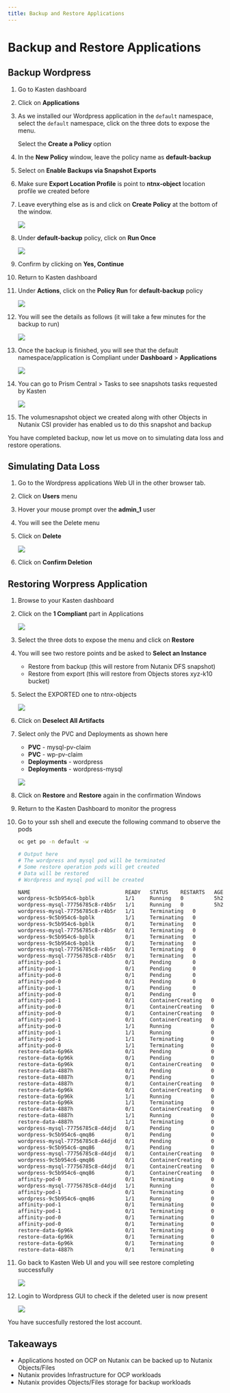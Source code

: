 ```yaml
---
title: Backup and Restore Applications
---
```


# Backup and Restore Applications

## Backup Wordpress

1.  Go to Kasten dashboard

2.  Click on **Applications**

3.  As we installed our Wordpress application in the `default`
    namespace, select the `default` namespace, click on the three dots to expose the menu.

    Select the **Create a Policy** option

4.  In the **New Policy** window, leave the policy name as
    **default-backup**

5.  Select on **Enable Backups via Snapshot Exports**

6.  Make sure **Export Location Profile** is point to **ntnx-object**
    location profile we created before

7.  Leave everything else as is and click on **Create Policy** at the
    bottom of the window.

    ![](ocp_k10_backup_restore_images/kasten_default_policy_options.png)

8.  Under **default-backup** policy, click on **Run Once**

    ![](ocp_k10_backup_restore_images/kasten_policy_run_once.png)

9.  Confirm by clicking on **Yes, Continue**

10. Return to Kasten dashboard

11. Under **Actions**, click on the **Policy Run** for
    **default-backup** policy

    ![](ocp_k10_backup_restore_images/actions_policy_run.png)

12. You will see the details as follows (it will take a few minutes for
    the backup to run)

    ![](ocp_k10_backup_restore_images/kasten_default_backup_success.png)

13. Once the backup is finished, you will see that the default
    namespace/application is Compliant under **Dashboard** >
    **Applications**

    ![](ocp_k10_backup_restore_images/kasten_compliant_defaut_ns.png)

14. You can go to Prism Central > Tasks to see snapshots tasks requested by Kasten

    ![](ocp_k10_backup_restore_images/pc_snapshot_tasks.png)

15. The volumesnapshot object we created along with other Objects in
    Nutanix CSI provider has enabled us to do this snapshot and backup

You have completed backup, now let us move on to simulating data loss
and restore operations.

## Simulating Data Loss

1.  Go to the Wordpress applications Web UI in the other browser tab.

2.  Click on **Users** menu

3.  Hover your mouse prompt over the **admin_1** user

4.  You will see the Delete menu

5.  Click on **Delete**

    ![](ocp_k10_backup_restore_images/wordpress_user_delete.png)

6.  Click on **Confirm Deletion**

## Restoring Worpress Application

1.  Browse to your Kasten dashboard

2.  Click on the **1 Compliant** part in Applications

    ![](ocp_k10_backup_restore_images/kasten_restore_start.png)

3.  Select the three dots to expose the menu and click on **Restore**

4.  You will see two restore points and be asked to **Select an
    Instance**

    -   Restore from backup (this will restore from Nutanix DFS snapshot)
    -   Restore from export (this will restore from Objects stores xyz-k10 bucket)

5.  Select the EXPORTED one to ntnx-objects

    ![](ocp_k10_backup_restore_images/kasten_select_objects_restore.png)

6.  Click on **Deselect All Artifacts**

7.  Select only the PVC and Deployments as shown here

    -   **PVC** - mysql-pv-claim
    -   **PVC** - wp-pv-claim
    -   **Deployments** - wordpress
    -   **Deployments** - wordpress-mysql

    ![](ocp_k10_backup_restore_images/kasten_restore_artifacts.png)

8.  Click on **Restore** and **Restore** again in the confirmation Windows

9.  Return to the Kasten Dashboard to monitor the progress

10. Go to your ssh shell and execute the following command to observe the pods

    ```bash 
    oc get po -n default -w
    ```

    ```bash {20} showLineNumbers
    # Output here
    # The wordpress and mysql pod will be terminated
    # Some restore operation pods will get created
    # Data will be restored
    # Wordpress and mysql pod will be created

    NAME                               READY   STATUS    RESTARTS   AGE
    wordpress-9c5b954c6-bpblk          1/1     Running   0          5h27m
    wordpress-mysql-77756785c8-r4b5r   1/1     Running   0          5h27m
    wordpress-mysql-77756785c8-r4b5r   1/1     Terminating   0          5h28m
    wordpress-9c5b954c6-bpblk          1/1     Terminating   0          5h28m
    wordpress-9c5b954c6-bpblk          0/1     Terminating   0          5h28m
    wordpress-mysql-77756785c8-r4b5r   0/1     Terminating   0          5h28m
    wordpress-9c5b954c6-bpblk          0/1     Terminating   0          5h28m
    wordpress-9c5b954c6-bpblk          0/1     Terminating   0          5h28m
    wordpress-mysql-77756785c8-r4b5r   0/1     Terminating   0          5h28m
    wordpress-mysql-77756785c8-r4b5r   0/1     Terminating   0          5h28m
    affinity-pod-1                     0/1     Pending       0          0s
    affinity-pod-1                     0/1     Pending       0          0s
    affinity-pod-0                     0/1     Pending       0          0s
    affinity-pod-0                     0/1     Pending       0          0s
    affinity-pod-1                     0/1     Pending       0          8s
    affinity-pod-0                     0/1     Pending       0          8s
    affinity-pod-1                     0/1     ContainerCreating   0          8s
    affinity-pod-0                     0/1     ContainerCreating   0          8s
    affinity-pod-0                     0/1     ContainerCreating   0          19s
    affinity-pod-1                     0/1     ContainerCreating   0          20s
    affinity-pod-0                     1/1     Running             0          20s
    affinity-pod-1                     1/1     Running             0          21s
    affinity-pod-1                     1/1     Terminating         0          25s
    affinity-pod-0                     1/1     Terminating         0          25s
    restore-data-6p96k                 0/1     Pending             0          0s
    restore-data-6p96k                 0/1     Pending             0          0s
    restore-data-6p96k                 0/1     ContainerCreating   0          0s
    restore-data-4887h                 0/1     Pending             0          0s
    restore-data-4887h                 0/1     Pending             0          0s
    restore-data-4887h                 0/1     ContainerCreating   0          1s
    restore-data-6p96k                 0/1     ContainerCreating   0          3s
    restore-data-6p96k                 1/1     Running             0          4s
    restore-data-6p96k                 1/1     Terminating         0          8s
    restore-data-4887h                 0/1     ContainerCreating   0          8s
    restore-data-4887h                 1/1     Running             0          10s
    restore-data-4887h                 1/1     Terminating         0          16s
    wordpress-mysql-77756785c8-d4djd   0/1     Pending             0          0s
    wordpress-9c5b954c6-qmq86          0/1     Pending             0          0s
    wordpress-mysql-77756785c8-d4djd   0/1     Pending             0          0s
    wordpress-9c5b954c6-qmq86          0/1     Pending             0          0s
    wordpress-mysql-77756785c8-d4djd   0/1     ContainerCreating   0          0s
    wordpress-9c5b954c6-qmq86          0/1     ContainerCreating   0          0s
    wordpress-mysql-77756785c8-d4djd   0/1     ContainerCreating   0          3s
    wordpress-9c5b954c6-qmq86          0/1     ContainerCreating   0          7s
    affinity-pod-0                     0/1     Terminating         0          59s
    wordpress-mysql-77756785c8-d4djd   1/1     Running             0          10s #<< restored wordpress
    affinity-pod-1                     0/1     Terminating         0          59s
    wordpress-9c5b954c6-qmq86          1/1     Running             0          11s #<< restored mysql
    affinity-pod-1                     0/1     Terminating         0          63s
    affinity-pod-1                     0/1     Terminating         0          63s
    affinity-pod-0                     0/1     Terminating         0          63s
    affinity-pod-0                     0/1     Terminating         0          63s
    restore-data-6p96k                 0/1     Terminating         0          40s
    restore-data-6p96k                 0/1     Terminating         0          47s
    restore-data-6p96k                 0/1     Terminating         0          47s
    restore-data-4887h                 0/1     Terminating         0          48s
    ```

11. Go back to Kasten Web UI and you will see restore completing successfully

    ![](ocp_k10_backup_restore_images/kasten_restore_success.png)

12. Login to Wordpress GUI to check if the deleted user is now present

    ![](ocp_k10_backup_restore_images/wordpress_restored_user_state.png)

You have succesfully restored the lost account.

## Takeaways

-   Applications hosted on OCP on Nutanix can be backed up to Nutanix
    Objects/Files
-   Nutanix provides Infrastructure for OCP workloads
-   Nutanix provides Objects/Files storage for backup workloads
